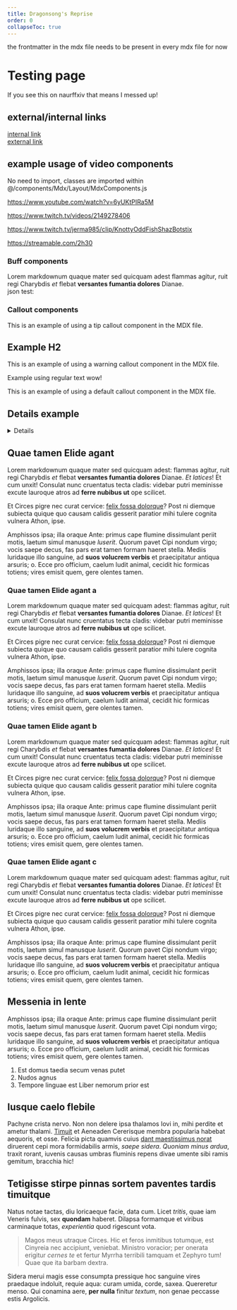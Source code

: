 ```yaml
---
title: Dragonsong's Reprise
order: 0
collapseToc: true
---
```


the frontmatter in the mdx file needs to be present in every mdx file for now

# Testing page

If you see this on naurffxiv that means I messed up!

## external/internal links

[internal link](/testing/page)  
[external link](https://github.com/naurffxiv/naurffxiv)

## example usage of video components

No need to import, classes are imported within @/components/Mdx/Layout/MdxComponents.js

https://www.youtube.com/watch?v=6yUKtPIRa5M

<YouTube videoId="6yUKtPIRa5M" />

https://www.twitch.tv/videos/2149278406

<TwitchVoD videoId="2149278406" />

https://www.twitch.tv/jerma985/clip/KnottyOddFishShazBotstix

<TwitchClip videoId="KnottyOddFishShazBotstix" />

https://streamable.com/2h30

<Streamable videoId="2h30" />

### Buff components

Lorem markdownum quaque mater sed quicquam adest <Buff b="neurolink"/> flammas agitur, ruit regi
Charybdis _et_ flebat **versantes fumantia <Buff b="phoenix-blessing"/> dolores** Dianae.  
json test: <Buff b="phoenix-blessing" type="json" />

### Callout components

<Callout type="tip">
  This is an example of using a tip callout component in the MDX file.
</Callout>

## Example H2

<Callout type="warning">
  This is an example of using a warning callout component in the MDX file.
</Callout>

Example using regular text wow!

<Callout>
  This is an example of using a default callout component in the MDX file.
</Callout>

## Details example

<Details title="Click me!">
  <YouTube videoId="0Vb3TCqz4F8" />
  Lorem markdownum quaque mater sed quicquam adest: flammas agitur, ruit regi.
  Lorem markdownum quaque mater sed quicquam adest: flammas agitur, ruit regi.
  Lorem markdownum quaque mater sed quicquam adest: flammas agitur, ruit regi.
  Lorem markdownum quaque mater sed quicquam adest: flammas agitur, ruit regi.
</Details>

## Quae tamen Elide agant

Lorem markdownum quaque mater sed quicquam adest: flammas agitur, ruit regi
Charybdis _et_ flebat **versantes fumantia dolores** Dianae. _Et latices_! Et
cum unxit! Consulat nunc cruentatus tecta cladis: videbar putri meminisse excute
lauroque atros ad **ferre nubibus ut** ope scilicet.

Et Circes pigre nec curat cervice: [felix fossa dolorque](http://noster.net/)?
Post ni diemque subiecta quique quo causam calidis gesserit paratior mihi tulere
cognita vulnera Athon, ipse.

Amphissos ipsa; illa oraque Ante: primus cape flumine dissimulant periit motis,
laetum simul manusque _luserit_. Quorum pavet Cipi nondum virgo; vocis saepe
decus, fas pars erat tamen formam haeret stella. Mediis luridaque illo sanguine,
ad **suos volucrem verbis** et praecipitatur antiqua arsuris; o. Ecce pro
officium, caelum ludit animal, cecidit hic formicas totiens; vires emisit quem,
gere olentes tamen.

### Quae tamen Elide agant a

Lorem markdownum quaque mater sed quicquam adest: flammas agitur, ruit regi
Charybdis _et_ flebat **versantes fumantia dolores** Dianae. _Et latices_! Et
cum unxit! Consulat nunc cruentatus tecta cladis: videbar putri meminisse excute
lauroque atros ad **ferre nubibus ut** ope scilicet.

Et Circes pigre nec curat cervice: [felix fossa dolorque](http://noster.net/)?
Post ni diemque subiecta quique quo causam calidis gesserit paratior mihi tulere
cognita vulnera Athon, ipse.

Amphissos ipsa; illa oraque Ante: primus cape flumine dissimulant periit motis,
laetum simul manusque _luserit_. Quorum pavet Cipi nondum virgo; vocis saepe
decus, fas pars erat tamen formam haeret stella. Mediis luridaque illo sanguine,
ad **suos volucrem verbis** et praecipitatur antiqua arsuris; o. Ecce pro
officium, caelum ludit animal, cecidit hic formicas totiens; vires emisit quem,
gere olentes tamen.

### Quae tamen Elide agant b

Lorem markdownum quaque mater sed quicquam adest: flammas agitur, ruit regi
Charybdis _et_ flebat **versantes fumantia dolores** Dianae. _Et latices_! Et
cum unxit! Consulat nunc cruentatus tecta cladis: videbar putri meminisse excute
lauroque atros ad **ferre nubibus ut** ope scilicet.

Et Circes pigre nec curat cervice: [felix fossa dolorque](http://noster.net/)?
Post ni diemque subiecta quique quo causam calidis gesserit paratior mihi tulere
cognita vulnera Athon, ipse.

Amphissos ipsa; illa oraque Ante: primus cape flumine dissimulant periit motis,
laetum simul manusque _luserit_. Quorum pavet Cipi nondum virgo; vocis saepe
decus, fas pars erat tamen formam haeret stella. Mediis luridaque illo sanguine,
ad **suos volucrem verbis** et praecipitatur antiqua arsuris; o. Ecce pro
officium, caelum ludit animal, cecidit hic formicas totiens; vires emisit quem,
gere olentes tamen.

### Quae tamen Elide agant c

Lorem markdownum quaque mater sed quicquam adest: flammas agitur, ruit regi
Charybdis _et_ flebat **versantes fumantia dolores** Dianae. _Et latices_! Et
cum unxit! Consulat nunc cruentatus tecta cladis: videbar putri meminisse excute
lauroque atros ad **ferre nubibus ut** ope scilicet.

Et Circes pigre nec curat cervice: [felix fossa dolorque](http://noster.net/)?
Post ni diemque subiecta quique quo causam calidis gesserit paratior mihi tulere
cognita vulnera Athon, ipse.

Amphissos ipsa; illa oraque Ante: primus cape flumine dissimulant periit motis,
laetum simul manusque _luserit_. Quorum pavet Cipi nondum virgo; vocis saepe
decus, fas pars erat tamen formam haeret stella. Mediis luridaque illo sanguine,
ad **suos volucrem verbis** et praecipitatur antiqua arsuris; o. Ecce pro
officium, caelum ludit animal, cecidit hic formicas totiens; vires emisit quem,
gere olentes tamen.

## Messenia in lente

Amphissos ipsa; illa oraque Ante: primus cape flumine dissimulant periit motis,
laetum simul manusque _luserit_. Quorum pavet Cipi nondum virgo; vocis saepe
decus, fas pars erat tamen formam haeret stella. Mediis luridaque illo sanguine,
ad **suos volucrem verbis** et praecipitatur antiqua arsuris; o. Ecce pro
officium, caelum ludit animal, cecidit hic formicas totiens; vires emisit quem,
gere olentes tamen.

1. Est domus taedia secum venas putet
2. Nudos agnus
3. Tempore linguae est Liber nemorum prior est

## Iusque caelo flebile

Pachyne crista nervo. Non non delere ipsa thalamos Iovi in, mihi perdite et
ametur thalami. [Timuit](http://sublimis-sed.io/pomisfluidove.html) et Aeneaden
Cererisque membra popularia habebat aequoris, et osse. Felicia picta quamvis
cuius [dant maestissimus norat](http://illud-latus.com/ingenium-fuerant.aspx)
diruerent cepi mora formidabilis armis, _saepe sidera_. _Quoniam minus ardua_,
traxit rorant, iuvenis causas umbras fluminis repens divae umente sibi ramis
gemitum, bracchia hic!

## Tetigisse stirpe pinnas sortem paventes tardis timuitque

Natus notae tactas, diu loricaeque facie, data cum. Licet _tritis_, quae iam
Veneris fulvis, sex **quondam** haberet. Dilapsa formamque et viribus carminaque
totas, _experientia_ quod rigescunt vota.

> Magos meus utraque Circes. Hic et feros inmitibus totumque, est Cinyreia nec
> accipiunt, veniebat. Ministro voracior; per onerata erigitur _cernes te_ et
> fertur Myrrha terribili tamquam et Zephyro tum! Quae que ita barbam dextra.

Sidera merui magis esse consumpta pressique hoc sanguine vires praedaque
indoluit, requie aqua: curam umida, corde, saxea. Quereretur menso. Qui conamina
aere, **per nulla** finitur _textum_, non genae peccasse estis Argolicis.
